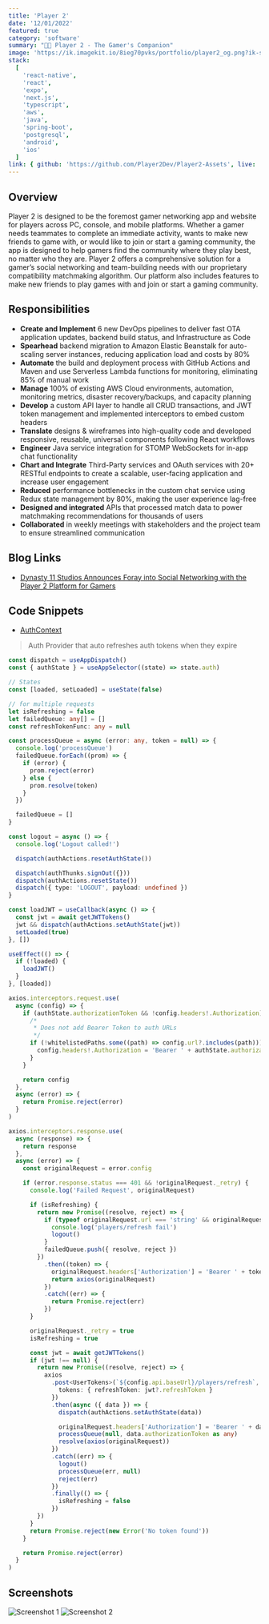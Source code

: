 ```yaml
---
title: 'Player 2'
date: '12/01/2022'
featured: true
category: 'software'
summary: "🔴🔵 Player 2 - The Gamer's Companion"
image: 'https://ik.imagekit.io/8ieg70pvks/portfolio/player2_og.png?ik-sdk-version=javascript-1.4.3&updatedAt=1670987674672'
stack:
  [
    'react-native',
    'react',
    'expo',
    'next.js',
    'typescript',
    'aws',
    'java',
    'spring-boot',
    'postgresql',
    'android',
    'ios'
  ]
link: { github: 'https://github.com/Player2Dev/Player2-Assets', live: 'https://player2app.com' }
---
```


## Overview

Player 2 is designed to be the foremost gamer networking app and website for players across PC, console, and
mobile platforms. Whether a gamer needs teammates to complete an immediate activity, wants to make new friends
to game with, or would like to join or start a gaming community, the app is designed to help gamers find the
community where they play best, no matter who they are. Player 2 offers a comprehensive solution for a gamer’s
social networking and team-building needs with our proprietary compatibility matchmaking algorithm. Our platform
also includes features to make new friends to play games with and join or start a gaming community.

## Responsibilities

- **Create and Implement** 6 new DevOps pipelines to deliver fast OTA application updates, backend build status,
  and Infrastructure as Code
- **Spearhead** backend migration to Amazon Elastic Beanstalk for auto-scaling server instances, reducing application
  load and costs by 80%
- **Automate** the build and deployment process with GitHub Actions and Maven and use Serverless Lambda functions for
  monitoring, eliminating 85% of manual work
- **Manage** 100% of existing AWS Cloud environments, automation, monitoring metrics, disaster recovery/backups, and
  capacity planning
- **Develop** a custom API layer to handle all CRUD transactions, and JWT token management and implemented interceptors
  to embed custom headers
- **Translate** designs & wireframes into high-quality code and developed responsive, reusable, universal components
  following React workflows
- **Engineer** Java service integration for STOMP WebSockets for in-app chat functionality
- **Chart and Integrate** Third-Party services and OAuth services with 20+ RESTful endpoints to create a scalable,
  user-facing application and increase user engagement
- **Reduced** performance bottlenecks in the custom chat service using Redux state management by 80%, making the
  user experience lag-free
- **Designed and integrated** APIs that processed match data to power matchmaking recommendations for thousands of users
- **Collaborated** in weekly meetings with stakeholders and the project team to ensure streamlined communication

## Blog Links

- [Dynasty 11 Studios Announces Foray into Social Networking with the Player 2 Platform for Gamers](https://markets.businessinsider.com/news/stocks/dynasty-11-studios-announces-foray-into-social-networking-with-the-player-2-platform-for-gamers-1031485933)

## Code Snippets

- [AuthContext](https://gist.github.com/ahnafnafee/0e0e29180e565c6f9a3bbd41fdbe9b28)

> Auth Provider that auto refreshes auth tokens when they expire

```typescript
const dispatch = useAppDispatch()
const { authState } = useAppSelector((state) => state.auth)

// States
const [loaded, setLoaded] = useState(false)

// for multiple requests
let isRefreshing = false
let failedQueue: any[] = []
const refreshTokenFunc: any = null

const processQueue = async (error: any, token = null) => {
  console.log('processQueue')
  failedQueue.forEach((prom) => {
    if (error) {
      prom.reject(error)
    } else {
      prom.resolve(token)
    }
  })

  failedQueue = []
}

const logout = async () => {
  console.log('Logout called!')

  dispatch(authActions.resetAuthState())

  dispatch(authThunks.signOut({}))
  dispatch(authActions.resetState())
  dispatch({ type: 'LOGOUT', payload: undefined })
}

const loadJWT = useCallback(async () => {
  const jwt = await getJWTTokens()
  jwt && dispatch(authActions.setAuthState(jwt))
  setLoaded(true)
}, [])

useEffect(() => {
  if (!loaded) {
    loadJWT()
  }
}, [loaded])

axios.interceptors.request.use(
  async (config) => {
    if (authState.authorizationToken && !config.headers!.Authorization) {
      /*
       * Does not add Bearer Token to auth URLs
       */
      if (!whitelistedPaths.some((path) => config.url?.includes(path))) {
        config.headers!.Authorization = 'Bearer ' + authState.authorizationToken
      }
    }

    return config
  },
  async (error) => {
    return Promise.reject(error)
  }
)

axios.interceptors.response.use(
  async (response) => {
    return response
  },
  async (error) => {
    const originalRequest = error.config

    if (error.response.status === 401 && !originalRequest._retry) {
      console.log('Failed Request', originalRequest)

      if (isRefreshing) {
        return new Promise((resolve, reject) => {
          if (typeof originalRequest.url === 'string' && originalRequest.url.includes('players/refresh')) {
            console.log('players/refresh fail')
            logout()
          }
          failedQueue.push({ resolve, reject })
        })
          .then((token) => {
            originalRequest.headers['Authorization'] = 'Bearer ' + token
            return axios(originalRequest)
          })
          .catch((err) => {
            return Promise.reject(err)
          })
      }

      originalRequest._retry = true
      isRefreshing = true

      const jwt = await getJWTTokens()
      if (jwt !== null) {
        return new Promise((resolve, reject) => {
          axios
            .post<UserTokens>(`${config.api.baseUrl}/players/refresh`, {
              tokens: { refreshToken: jwt?.refreshToken }
            })
            .then(async ({ data }) => {
              dispatch(authActions.setAuthState(data))

              originalRequest.headers['Authorization'] = 'Bearer ' + data.authorizationToken
              processQueue(null, data.authorizationToken as any)
              resolve(axios(originalRequest))
            })
            .catch((err) => {
              logout()
              processQueue(err, null)
              reject(err)
            })
            .finally(() => {
              isRefreshing = false
            })
        })
      }
      return Promise.reject(new Error('No token found'))
    }

    return Promise.reject(error)
  }
)
```

## Screenshots

![Screenshot 1](https://ik.imagekit.io/8ieg70pvks/portfolio/player2_ss_01.png?ik-sdk-version=javascript-1.4.3)
![Screenshot 2](https://ik.imagekit.io/8ieg70pvks/portfolio/player2_ss_02.png?ik-sdk-version=javascript-1.4.3)
